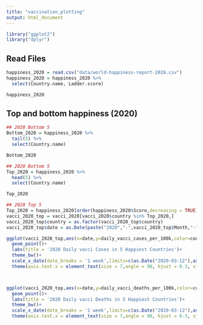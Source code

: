 ```yaml
---
title: "vaccination_plotting"
output: html_document
---
```


```r
library("ggplot2")
library("dplyr")
```

## Read Files
```r
happiness_2020 = read.csv("data/world-happiness-report-2020.csv")
happiness_2020 = happiness_2020 %>%
  select(Country.name, Ladder.score)

happiness_2020
```

## Top and bottom happiness (2020)

```r
## 2020 Bottom 5
Bottom_2020 = happiness_2020 %>%
  tail(5) %>%
  select(Country.name)

Bottom_2020
```


```r
## 2020 Bottom 5
Top_2020 = happiness_2020 %>%
  head(5) %>%
  select(Country.name)

Top_2020
```


```r
## 2020 Top 5
Top_2020 = happiness_2020[order(happiness_2020$Score,decreasing = TRUE),]$Country[1:5]
vacci_2020_top = vacci_2020[vacci_2020$country %in% Top_2020,]
vacci_2020_top$country = as.factor(vacci_2020_top$country)
vacci_2020_top$date = as.Date(paste("2020","-",vacci_2020_top$Month,"-",vacci_2020_top$day,sep=''))

ggplot(vacci_2020_top,aes(x=date,y=daily_vacci_cases_per_100k,color=country))+
  geom_point()+
  labs(title = '2020 Daily vacci Cases in 5 Happiest Countries')+
  theme_bw()+
  scale_x_date(date_breaks = '1 week',limits=c(as.Date("2020-03-12"),as.Date("2020-12-18")))+
  theme(axis.text.x = element_text(size = 7,angle = 90, hjust = 0.3, vjust = 0.3),legend.position="bottom")



ggplot(vacci_2020_top,aes(x=date,y=daily_vacci_deaths_per_100k,color=country))+
  geom_point()+
  labs(title = '2020 Daily vacci Deaths in 5 Happiest Countries')+
  theme_bw()+
  scale_x_date(date_breaks = '1 week',limits=c(as.Date("2020-03-12"),as.Date("2020-12-18")))+
  theme(axis.text.x = element_text(size = 7,angle = 90, hjust = 0.3, vjust = 0.3),legend.position="bottom")

```